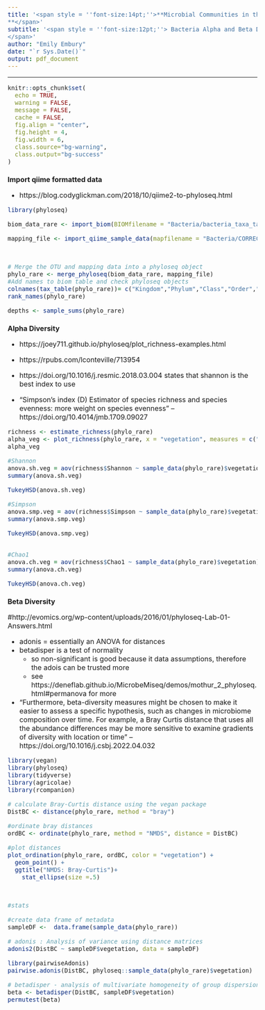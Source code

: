 ```yaml
---
title: '<span style = ''font-size:14pt;''>**Microbial Communities in the changing vegetation of the Chihuahuan Desert 
**</span>'
subtitle: '<span style = ''font-size:12pt;''> Bacteria Alpha and Beta Diversity
</span>'
author: "Emily Embury"
date: "`r Sys.Date()`"
output: pdf_document
---
```

<style type="text/css">
/* Whole document: */ 
body{
  font-size: 12pt;
}
/* Headers */
h1{
  font-size: 12pt;
}
</style>

---

```r
knitr::opts_chunk$set(
  echo = TRUE,              
  warning = FALSE,       
  message = FALSE,  
  cache = FALSE,        
  fig.align = "center", 
  fig.height = 4,
  fig.width = 6,
  class.source="bg-warning",
  class.output="bg-success"
)

```


# **Import qiime formatted data**
  - https://blog.codyglickman.com/2018/10/qiime2-to-phyloseq.html

```r
library(phyloseq)

biom_data_rare <- import_biom(BIOMfilename = "Bacteria/bacteria_taxa_table_rare.biom", refseqfilename = "Bacteria/bacteria-dna-sequences-rare.fasta")

mapping_file <- import_qiime_sample_data(mapfilename = "Bacteria/CORRECTED_metadata.tsv")



# Merge the OTU and mapping data into a phyloseq object
phylo_rare <- merge_phyloseq(biom_data_rare, mapping_file)
#Add names to biom table and check phyloseq objects
colnames(tax_table(phylo_rare))= c("Kingdom","Phylum","Class","Order","Family","Genus", "Species")
rank_names(phylo_rare)

depths <- sample_sums(phylo_rare)
```

# **Alpha Diversity**
  - https://joey711.github.io/phyloseq/plot_richness-examples.html
  - https://rpubs.com/lconteville/713954 


- https://doi.org/10.1016/j.resmic.2018.03.004 states that shannon is the best index to use

- "Simpson’s index (D) Estimator of species richness and species evenness: more weight on species evenness" -- https://doi.org/10.4014/jmb.1709.09027 

```r

richness <- estimate_richness(phylo_rare)
alpha_veg <- plot_richness(phylo_rare, x = "vegetation", measures = c("Simpson"))
alpha_veg

#Shannon
anova.sh.veg = aov(richness$Shannon ~ sample_data(phylo_rare)$vegetation)
summary(anova.sh.veg)

TukeyHSD(anova.sh.veg)

#Simpson
anova.smp.veg = aov(richness$Simpson ~ sample_data(phylo_rare)$vegetation)
summary(anova.smp.veg)

TukeyHSD(anova.smp.veg)


#Chao1
anova.ch.veg = aov(richness$Chao1 ~ sample_data(phylo_rare)$vegetation)
summary(anova.ch.veg)

TukeyHSD(anova.ch.veg)

```


# **Beta Diversity**

#http://evomics.org/wp-content/uploads/2016/01/phyloseq-Lab-01-Answers.html

- adonis = essentially an ANOVA for distances
- betadisper is a test of normality
    - so non-significant is good because it data assumptions, therefore the adois can be trusted more
    - see https://deneflab.github.io/MicrobeMiseq/demos/mothur_2_phyloseq.html#permanova for more

- "Furthermore, beta-diversity measures might be chosen to make it easier to assess a specific hypothesis, such as changes in microbiome composition over time. For example, a Bray Curtis distance that uses all the abundance differences may be more sensitive to examine gradients of diversity with location or time" -- https://doi.org/10.1016/j.csbj.2022.04.032 
```r

library(vegan)
library(phyloseq)
library(tidyverse)
library(agricolae)
library(rcompanion)

# calculate Bray-Curtis distance using the vegan package
DistBC <- distance(phylo_rare, method = "bray")

#ordinate bray distances
ordBC <- ordinate(phylo_rare, method = "NMDS", distance = DistBC)

#plot distances
plot_ordination(phylo_rare, ordBC, color = "vegetation") + 
  geom_point() +
  ggtitle("NMDS: Bray-Curtis")+
    stat_ellipse(size =.5) 



#stats

#create data frame of metadata
sampleDF <-  data.frame(sample_data(phylo_rare))

# adonis : Analysis of variance using distance matrices
adonis2(DistBC ~ sampleDF$vegetation, data = sampleDF)

library(pairwiseAdonis)
pairwise.adonis(DistBC, phyloseq::sample_data(phylo_rare)$vegetation)

# betadisper - analysis of multivariate homogeneity of group dispersion (variances)
beta <- betadisper(DistBC, sampleDF$vegetation)
permutest(beta)


```
